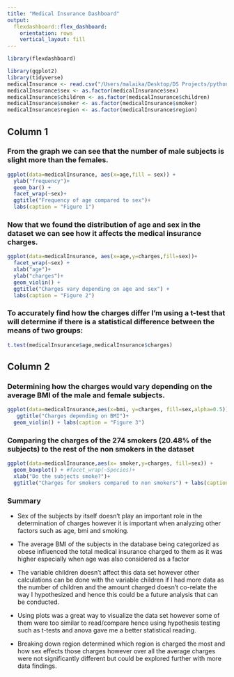 ```yaml
---
title: "Medical Insurance Dashboard"
output: 
  flexdashboard::flex_dashboard:
    orientation: rows
    vertical_layout: fill
---
```


```r
library(flexdashboard)
```


```r
library(ggplot2)
library(tidyverse)
medicalInsurance <- read.csv("/Users/malaika/Desktop/DS Projects/python-portfolio-project-starter-files/Jupyter notebook/insurance.csv")
medicalInsurance$sex <- as.factor(medicalInsurance$sex)
medicalInsurance$children <- as.factor(medicalInsurance$children)
medicalInsurance$smoker <- as.factor(medicalInsurance$smoker)
medicalInsurance$region <- as.factor(medicalInsurance$region)
```

Column 1 {data-width=350}
-----------------------------------------------------------------------
### From the graph we can see that the number of male subjects is slight more than the females. 

```r
ggplot(data=medicalInsurance, aes(x=age,fill = sex)) + 
  ylab("frequency")+
  geom_bar() + 
  facet_wrap(~sex)+
  ggtitle("Frequency of age compared to sex")+
  labs(caption = "Figure 1")
```

### Now that we found the distribution of age and sex in the dataset we can see how it affects the medical insurance charges.

```r
ggplot(data=medicalInsurance, aes(x=age,y=charges,fill=sex))+
  facet_wrap(~sex) +
  xlab("age")+
  ylab("charges")+
  geom_violin() + 
  ggtitle("Charges vary depending on age and sex") +
  labs(caption = "Figure 2")
```   
    
### To accurately find how the charges differ I'm using a t-test that will determine if there is a statistical difference between the means of two groups:

```r
t.test(medicalInsurance$age,medicalInsurance$charges)
```
Column 2{data-width=350}
-----------------------------------------------------------------------

### Determining how the charges would vary depending on the average BMI of the male and female subjects.

```r
ggplot(data=medicalInsurance,aes(x=bmi, y=charges, fill=sex,alpha=0.5)) +
   ggtitle("Charges depending on BMI")+
  geom_violin() + labs(caption = "Figure 3")
```

### Comparing the charges of the 274 smokers (20.48% of the subjects) to the rest of the non smokers in the dataset

```r
ggplot(data=medicalInsurance,aes(x= smoker,y=charges, fill=sex)) + 
  geom_boxplot() + #facet_wrap(~Species)+
  xlab("Do the subjects smoke?")+
  ggtitle("Charges for smokers compared to non smokers") + labs(caption = "Figure 4")
```

### Summary
* Sex of the subjects by itself doesn't play an important role in the determination of charges however it is important when analyzing other factors such as age, bmi and smoking.

* The average BMI of the subjects in the database being categorized as obese influenced the total medical insurance charged to them as it was higher especially when age was also considered as a factor

* The variable children doesn't affect this data set however other calculations can be done with the variable children if I had more data as the number of children and the amount charged doesn't co-relate the way I hypothesized and hence this could be a future analysis that can be conducted. 

* Using plots was a great way to visualize the data set however some of them were too similar to read/compare hence using hypothesis testing such as t-tests and anova gave me a better statistical reading.

* Breaking down region determined which region is charged the most and how sex effects those charges however over all the average charges were not significantly different but could be explored further with more data findings.  


